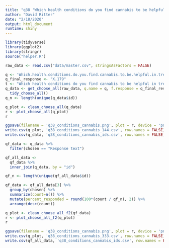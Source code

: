 ```yaml
---
title: "q38 'Which health conditions do you find cannabis to be helpful in treating? (Please select all that apply)'"
author: "David Ritter"
date: "2/18/2020"
output: html_document
runtime: shiny
---
```


```r
library(tidyverse)
library(ggplot2)
library(stringr)
source("helper.R")
```

```r
raw_data <- read.csv("data/master.csv", stringsAsFactors = FALSE)
```

```r
q <- 'Which.health.conditions.do.you.find.cannabis.to.be.helpful.in.treating...Please.select.all.that.apply.'
q_final_response <- "X.179"
t <- "Which health conditions do you find cannabis to be helpful in treating? (Please select all that apply)"
q_data <- get_choose_all(raw_data, q.name = q, f.response = q_final_response) %>%
  tidy_choose_all()
q_n <- length(unique(q_data$id))
```

```r
q_plot <- clean_choose_all(q_data)
r <- plot_choose_all(q_plot)
r
```

```r
ggsave(filename = 'q38_conditions_cannabis.png', plot = r, device = 'png')
write.csv(q_plot, 'q38_conditions_cannabis_144.csv', row.names = FALSE)
write.csv(q_data, 'q38_conditions_cannabis_ids.csv', row.names = FALSE)
```

```r
qf_data <- q_data %>%
  filter(chosen == "Response text")
```

```r
qf_all_data <- 
  qf_data %>%
  inner_join(q_data, by = "id")

qf_n <- length(unique(qf_all_data$id))

qf_data <- qf_all_data[3] %>%
  group_by(chosen) %>%
  summarize(count=n()) %>%
  mutate(percent_responded = round(100*(count / qf_n), 2)) %>%
  arrange(desc(count))
```

```r
q_plot <- clean_choose_all_f2(qf_data)
r <- plot_choose_all_f2(q_plot)
r
```

```r
ggsave(filename = 'q38_conditions_cannabis.png', plot = r, device = 'png')
write.csv(q_plot, 'q38_conditions_cannabis_333.csv', row.names = FALSE)
write.csv(qf_all_data, 'q38_conditions_cannabis_ids.csv', row.names = FALSE)
```


